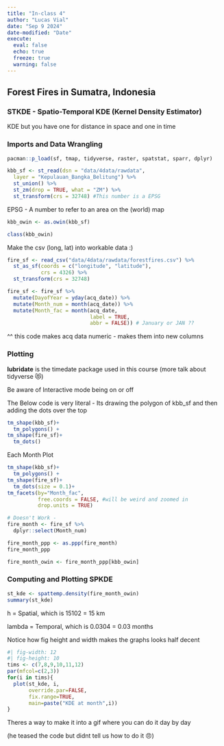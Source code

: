 ```yaml
---
title: "In-class 4"
author: "Lucas Vial"
date: "Sep 9 2024"
date-modified: "Date"
execute: 
  eval: false
  echo: true
  freeze: true
  warning: false
---
```


## Forest Fires in Sumatra, Indonesia 

### STKDE - Spatio-Temporal KDE (Kernel Density Estimator) 

KDE but you have one for distance in space and one in time

### Imports and Data Wrangling 

```r
pacman::p_load(sf, tmap, tidyverse, raster, spatstat, sparr, dplyr)
```

```r
kbb_sf <- st_read(dsn = "data/4data/rawdata", 
  layer = "Kepulauan_Bangka_Belitung") %>%
  st_union() %>%
  st_zm(drop = TRUE, what = "ZM") %>%
  st_transform(crs = 32748) #This number is a EPSG 

```

EPSG - A number to refer to an area on the (world) map

```r
kbb_owin <- as.owin(kbb_sf)
```

```r
class(kbb_owin)
```

Make the csv (long, lat) into workable data :)

```r
fire_sf <- read_csv("data/4data/rawdata/forestfires.csv") %>%
  st_as_sf(coords = c("longitude", "latitude"),
           crs = 4326) %>% 
  st_transform(crs = 32748)
```

```r
fire_sf <- fire_sf %>% 
  mutate(DayofYear = yday(acq_date)) %>%
  mutate(Month_num = month(acq_date)) %>%
  mutate(Month_fac = month(acq_date,
                           label = TRUE,
                           abbr = FALSE)) # January or JAN ??
```

\^\^ this code makes acq data numeric - makes them into new columns

### Plotting

**lubridate** is the timedate package used in this course (more talk about tidyverse 😻)

Be aware of Interactive mode being on or off

The Below code is very literal - Its drawing the polygon of kbb_sf and then adding the dots over the top

```r
tm_shape(kbb_sf)+
  tm_polygons() +
tm_shape(fire_sf)+
  tm_dots()
```

Each Month Plot

```r
tm_shape(kbb_sf)+
  tm_polygons() +
tm_shape(fire_sf)+
  tm_dots(size = 0.1)+
tm_facets(by="Month_fac",
          free.coords = FALSE, #will be weird and zoomed in
          drop.units = TRUE)
```

```r
# Doesn't Work - 
fire_month <- fire_sf %>%
  dplyr::select(Month_num)
```

```r
fire_month_ppp <- as.ppp(fire_month)
fire_month_ppp
```

```r
fire_month_owin <- fire_month_ppp[kbb_owin]
```

### Computing and Plotting SPKDE

```r
st_kde <- spattemp.density(fire_month_owin)
summary(st_kde)
```

h = Spatial, which is 15102 = 15 km

lambda = Temporal, which is 0.0304 = 0.03 months

Notice how fig height and width makes the graphs looks half decent

```r
#| fig-width: 12
#| fig-height: 10
tims <- c(7,8,9,10,11,12)
par(mfcol=c(2,3))
for(i in tims){
  plot(st_kde, i,
       override.par=FALSE,
       fix.range=TRUE,
       main=paste("KDE at month",i))
}
```

Theres a way to make it into a gif where you can do it day by day

(he teased the code but didnt tell us how to do it 😠)
